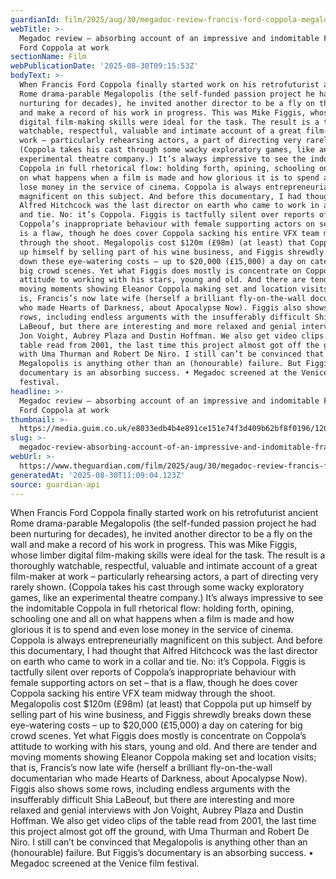 ```yaml
---
guardianId: film/2025/aug/30/megadoc-review-francis-ford-coppola-megalopolis
webTitle: >-
  Megadoc review – absorbing account of an impressive and indomitable Francis
  Ford Coppola at work
sectionName: Film
webPublicationDate: '2025-08-30T09:15:53Z'
bodyText: >-
  When Francis Ford Coppola finally started work on his retrofuturist ancient
  Rome drama-parable Megalopolis (the self-funded passion project he had been
  nurturing for decades), he invited another director to be a fly on the wall
  and make a record of his work in progress. This was Mike Figgis, whose limber
  digital film-making skills were ideal for the task. The result is a thoroughly
  watchable, respectful, valuable and intimate account of a great film-maker at
  work – particularly rehearsing actors, a part of directing very rarely shown.
  (Coppola takes his cast through some wacky exploratory games, like an
  experimental theatre company.) It’s always impressive to see the indomitable
  Coppola in full rhetorical flow: holding forth, opining, schooling one and all
  on what happens when a film is made and how glorious it is to spend and even
  lose money in the service of cinema. Coppola is always entrepreneurially
  magnificent on this subject. And before this documentary, I had thought that
  Alfred Hitchcock was the last director on earth who came to work in a collar
  and tie. No: it’s Coppola. Figgis is tactfully silent over reports of
  Coppola’s inappropriate behaviour with female supporting actors on set – that
  is a flaw, though he does cover Coppola sacking his entire VFX team midway
  through the shoot. Megalopolis cost $120m (£98m) (at least) that Coppola put
  up himself by selling part of his wine business, and Figgis shrewdly breaks
  down these eye-watering costs – up to $20,000 (£15,000) a day on catering for
  big crowd scenes. Yet what Figgis does mostly is concentrate on Coppola’s
  attitude to working with his stars, young and old. And there are tender and
  moving moments showing Eleanor Coppola making set and location visits; that
  is, Francis’s now late wife (herself a brilliant fly-on-the-wall documentarian
  who made Hearts of Darkness, about Apocalypse Now). Figgis also shows some
  rows, including endless arguments with the insufferably difficult Shia
  LaBeouf, but there are interesting and more relaxed and genial interviews with
  Jon Voight, Aubrey Plaza and Dustin Hoffman. We also get video clips of the
  table read from 2001, the last time this project almost got off the ground,
  with Uma Thurman and Robert De Niro. I still can’t be convinced that
  Megalopolis is anything other than an (honourable) failure. But Figgis’s
  documentary is an absorbing success. • Megadoc screened at the Venice film
  festival.
headline: >-
  Megadoc review – absorbing account of an impressive and indomitable Francis
  Ford Coppola at work
thumbnail: >-
  https://media.guim.co.uk/e8033edb4b4e891ce151e74f3d409b62bf8f0196/120_0_5033_4024/500.jpg
slug: >-
  megadoc-review-absorbing-account-of-an-impressive-and-indomitable-francis-ford-coppola-at-work
webUrl: >-
  https://www.theguardian.com/film/2025/aug/30/megadoc-review-francis-ford-coppola-megalopolis
generatedAt: '2025-08-30T11:09:04.123Z'
source: guardian-api
---
```

When Francis Ford Coppola finally started work on his retrofuturist ancient Rome drama-parable Megalopolis (the self-funded passion project he had been nurturing for decades), he invited another director to be a fly on the wall and make a record of his work in progress. This was Mike Figgis, whose limber digital film-making skills were ideal for the task. The result is a thoroughly watchable, respectful, valuable and intimate account of a great film-maker at work – particularly rehearsing actors, a part of directing very rarely shown. (Coppola takes his cast through some wacky exploratory games, like an experimental theatre company.) It’s always impressive to see the indomitable Coppola in full rhetorical flow: holding forth, opining, schooling one and all on what happens when a film is made and how glorious it is to spend and even lose money in the service of cinema. Coppola is always entrepreneurially magnificent on this subject. And before this documentary, I had thought that Alfred Hitchcock was the last director on earth who came to work in a collar and tie. No: it’s Coppola. Figgis is tactfully silent over reports of Coppola’s inappropriate behaviour with female supporting actors on set – that is a flaw, though he does cover Coppola sacking his entire VFX team midway through the shoot. Megalopolis cost $120m (£98m) (at least) that Coppola put up himself by selling part of his wine business, and Figgis shrewdly breaks down these eye-watering costs – up to $20,000 (£15,000) a day on catering for big crowd scenes. Yet what Figgis does mostly is concentrate on Coppola’s attitude to working with his stars, young and old. And there are tender and moving moments showing Eleanor Coppola making set and location visits; that is, Francis’s now late wife (herself a brilliant fly-on-the-wall documentarian who made Hearts of Darkness, about Apocalypse Now). Figgis also shows some rows, including endless arguments with the insufferably difficult Shia LaBeouf, but there are interesting and more relaxed and genial interviews with Jon Voight, Aubrey Plaza and Dustin Hoffman. We also get video clips of the table read from 2001, the last time this project almost got off the ground, with Uma Thurman and Robert De Niro. I still can’t be convinced that Megalopolis is anything other than an (honourable) failure. But Figgis’s documentary is an absorbing success. • Megadoc screened at the Venice film festival.
